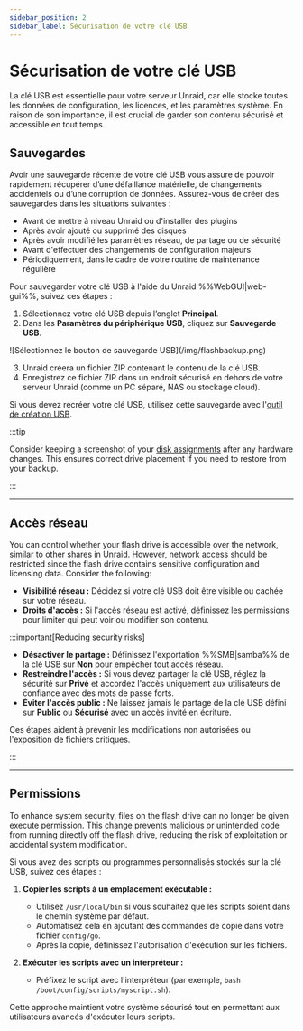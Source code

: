 ```yaml
---
sidebar_position: 2
sidebar_label: Sécurisation de votre clé USB
---
```


# Sécurisation de votre clé USB

La clé USB est essentielle pour votre serveur Unraid, car elle stocke toutes les données de configuration, les licences, et les paramètres système. En raison de son importance, il est crucial de garder son contenu sécurisé et accessible en tout temps.

## Sauvegardes

Avoir une sauvegarde récente de votre clé USB vous assure de pouvoir rapidement récupérer d’une défaillance matérielle, de changements accidentels ou d’une corruption de données. Assurez-vous de créer des sauvegardes dans les situations suivantes :

- Avant de mettre à niveau Unraid ou d'installer des plugins
- Après avoir ajouté ou supprimé des disques
- Après avoir modifié les paramètres réseau, de partage ou de sécurité
- Avant d'effectuer des changements de configuration majeurs
- Périodiquement, dans le cadre de votre routine de maintenance régulière

Pour sauvegarder votre clé USB à l'aide du Unraid %%WebGUI|web-gui%%, suivez ces étapes :

1. Sélectionnez votre clé USB depuis l’onglet **Principal**.
2. Dans les **Paramètres du périphérique USB**, cliquez sur **Sauvegarde USB**.

<div style={{ margin: 'auto', maxWidth: '600px', display: 'flex', flexDirection: 'column', alignItems: 'center' }}>
  ![Sélectionnez le bouton de sauvegarde USB](/img/flashbackup.png)
</div>

3. Unraid créera un fichier ZIP contenant le contenu de la clé USB.
4. Enregistrez ce fichier ZIP dans un endroit sécurisé en dehors de votre serveur Unraid (comme un PC séparé, NAS ou stockage cloud).

Si vous devez recréer votre clé USB, utilisez cette sauvegarde avec l'[outil de création USB](https://unraid.net/download).

:::tip

Consider keeping a screenshot of your [disk assignments](../../getting-started/set-up-unraid/configure-your-array.mdx#assign-parity-and-data-disks) after any hardware changes. This ensures correct drive placement if you need to restore from your backup.

:::

---

## Accès réseau

You can control whether your flash drive is accessible over the network, similar to other shares in Unraid. However, network access should be restricted since the flash drive contains sensitive configuration and licensing data. Consider the following:

- **Visibilité réseau :** Décidez si votre clé USB doit être visible ou cachée sur votre réseau.
- **Droits d'accès :** Si l'accès réseau est activé, définissez les permissions pour limiter qui peut voir ou modifier son contenu.

:::important[Reducing security risks]

- **Désactiver le partage :** Définissez l'exportation %%SMB|samba%% de la clé USB sur **Non** pour empêcher tout accès réseau.
- **Restreindre l'accès :** Si vous devez partager la clé USB, réglez la sécurité sur **Privé** et accordez l'accès uniquement aux utilisateurs de confiance avec des mots de passe forts.
- **Éviter l'accès public :** Ne laissez jamais le partage de la clé USB défini sur **Public** ou **Sécurisé** avec un accès invité en écriture.

Ces étapes aident à prévenir les modifications non autorisées ou l'exposition de fichiers critiques.

:::

---

## Permissions

To enhance system security, files on the flash drive can no longer be given execute permission. This change prevents malicious or unintended code from running directly off the flash drive, reducing the risk of exploitation or accidental system modification.

Si vous avez des scripts ou programmes personnalisés stockés sur la clé USB, suivez ces étapes :

1. **Copier les scripts à un emplacement exécutable :**
   - Utilisez `/usr/local/bin` si vous souhaitez que les scripts soient dans le chemin système par défaut.
   - Automatisez cela en ajoutant des commandes de copie dans votre fichier `config/go`.
   - Après la copie, définissez l'autorisation d'exécution sur les fichiers.

2. **Exécuter les scripts avec un interpréteur :**
   - Préfixez le script avec l'interpréteur (par exemple, `bash /boot/config/scripts/myscript.sh`).

Cette approche maintient votre système sécurisé tout en permettant aux utilisateurs avancés d'exécuter leurs scripts.
